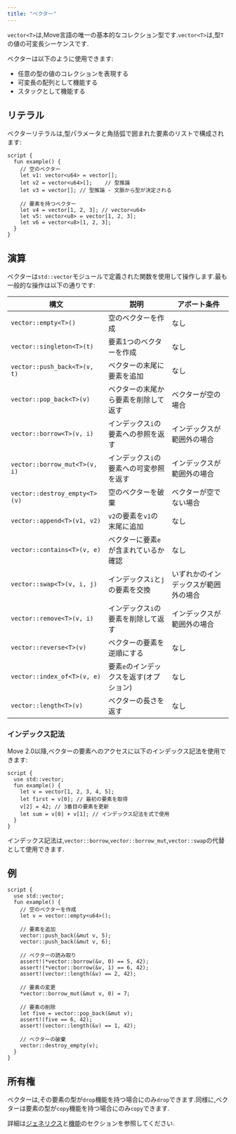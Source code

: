 ```yaml
---
title: "ベクター"
---
```


`vector<T>`は,Move言語の唯一の基本的なコレクション型です.`vector<T>`は,型`T`の値の可変長シーケンスです.

ベクターは以下のように使用できます:

- 任意の型の値のコレクションを表現する
- 可変長の配列として機能する
- スタックとして機能する

## リテラル

ベクターリテラルは,型パラメータと角括弧で囲まれた要素のリストで構成されます:

```move
script {
  fun example() {
    // 空のベクター
    let v1: vector<u64> = vector[];
    let v2 = vector<u64>[];    // 型推論
    let v3 = vector[]; // 型推論 - 文脈から型が決定される

    // 要素を持つベクター
    let v4 = vector[1, 2, 3]; // vector<u64>
    let v5: vector<u8> = vector[1, 2, 3];
    let v6 = vector<u8>[1, 2, 3];
  }
}
```

## 演算

ベクターは`std::vector`モジュールで定義された関数を使用して操作します.最も一般的な操作は以下の通りです:

| 構文                            | 説明                     | アボート条件             |
| ----------------------------- | ---------------------- | ------------------ |
| `vector::empty<T>()`          | 空のベクターを作成              | なし                 |
| `vector::singleton<T>(t)`     | 要素1つのベクターを作成           | なし                 |
| `vector::push_back<T>(v, t)`  | ベクターの末尾に要素を追加          | なし                 |
| `vector::pop_back<T>(v)`      | ベクターの末尾から要素を削除して返す     | ベクターが空の場合          |
| `vector::borrow<T>(v, i)`     | インデックス`i`の要素への参照を返す    | インデックスが範囲外の場合      |
| `vector::borrow_mut<T>(v, i)` | インデックス`i`の要素への可変参照を返す  | インデックスが範囲外の場合      |
| `vector::destroy_empty<T>(v)` | 空のベクターを破棄              | ベクターが空でない場合        |
| `vector::append<T>(v1, v2)`   | `v2`の要素を`v1`の末尾に追加     | なし                 |
| `vector::contains<T>(v, e)`   | ベクターに要素`e`が含まれているか確認   | なし                 |
| `vector::swap<T>(v, i, j)`    | インデックス`i`と`j`の要素を交換    | いずれかのインデックスが範囲外の場合 |
| `vector::remove<T>(v, i)`     | インデックス`i`の要素を削除して返す    | インデックスが範囲外の場合      |
| `vector::reverse<T>(v)`       | ベクターの要素を逆順にする          | なし                 |
| `vector::index_of<T>(v, e)`   | 要素`e`のインデックスを返す(オプション) | なし                 |
| `vector::length<T>(v)`        | ベクターの長さを返す             | なし                 |

### インデックス記法

Move 2.0以降,ベクターの要素へのアクセスに以下のインデックス記法を使用できます:

```move
script {
  use std::vector;
  fun example() {
    let v = vector[1, 2, 3, 4, 5];
    let first = v[0]; // 最初の要素を取得
    v[2] = 42; // 3番目の要素を更新
    let sum = v[0] + v[1]; // インデックス記法を式で使用
  }
}
```

インデックス記法は,`vector::borrow`,`vector::borrow_mut`,`vector::swap`の代替として使用できます.

## 例

```move
script {
  use std::vector;
  fun example() {
    // 空のベクターを作成
    let v = vector::empty<u64>();
    
    // 要素を追加
    vector::push_back(&mut v, 5);
    vector::push_back(&mut v, 6);

    // ベクターの読み取り
    assert!(*vector::borrow(&v, 0) == 5, 42);
    assert!(*vector::borrow(&v, 1) == 6, 42);
    assert!(vector::length(&v) == 2, 42);

    // 要素の変更
    *vector::borrow_mut(&mut v, 0) = 7;

    // 要素の削除
    let five = vector::pop_back(&mut v);
    assert!(five == 6, 42);
    assert!(vector::length(&v) == 1, 42);

    // ベクターの破棄
    vector::destroy_empty(v);
  }
}
```

## 所有権

ベクターは,その要素の型が`drop`機能を持つ場合にのみ`drop`できます.同様に,ベクターは要素の型が`copy`機能を持つ場合にのみ`copy`できます.

詳細は[ジェネリクス](/ja/build/smart-contracts/book/generics)と[機能](/ja/build/smart-contracts/book/abilities)のセクションを参照してください.
